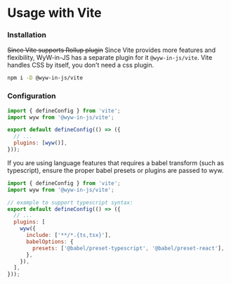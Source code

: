 # Usage with Vite

### Installation

~~Since Vite supports Rollup plugin~~ Since Vite provides more features and flexibility, WyW-in-JS has a separate plugin for it `@wyw-in-js/vite`. Vite handles CSS by itself, you don't need a css plugin.

```sh npm2yarn
npm i -D @wyw-in-js/vite
```

### Configuration

```js
import { defineConfig } from 'vite';
import wyw from '@wyw-in-js/vite';

export default defineConfig(() => ({
  // ...
  plugins: [wyw()],
}));
```

If you are using language features that requires a babel transform (such as typescript), ensure the proper babel presets or plugins are passed to wyw.

```js
import { defineConfig } from 'vite';
import wyw from '@wyw-in-js/vite';

// example to support typescript syntax:
export default defineConfig(() => ({
  // ...
  plugins: [
    wyw({
      include: ['**/*.{ts,tsx}'],
      babelOptions: {
        presets: ['@babel/preset-typescript', '@babel/preset-react'],
      },
    }),
  ],
}));
```
